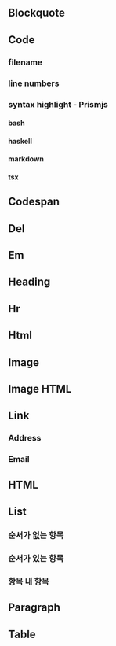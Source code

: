 
<Meta of={MarkdownStories} />

## Blockquote

<Canvas of={MarkdownStories.Blockquote} />

<Canvas of={MarkdownStories.BlockquoteAlert} />

## Code

<Canvas of={MarkdownStories.Code} />

### filename

<Canvas of={MarkdownStories.CodeFilename} />

### line numbers

<Canvas of={MarkdownStories.CodeLinenumbers} />

### syntax highlight - Prismjs

#### bash

<Canvas of={MarkdownStories.CodePrismBash} />

#### haskell

<Canvas of={MarkdownStories.CodePrismHaskell} />

#### markdown

<Canvas of={MarkdownStories.CodePrismMarkdown} />

#### tsx

<Canvas of={MarkdownStories.CodePrismTsx} />

## Codespan

<Canvas of={MarkdownStories.Codespan} />

## Del

<Canvas of={MarkdownStories.Del} />

## Em

<Canvas of={MarkdownStories.Em} />

## Heading

<Canvas of={MarkdownStories.Heading} />

## Hr

<Canvas of={MarkdownStories.Hr} />

## Html

<Canvas of={MarkdownStories.Html} />

## Image

<Canvas of={MarkdownStories.Image} />

## Image HTML

<Canvas of={MarkdownStories.ImageHTML} />

## Link

<Canvas of={MarkdownStories.Link} />

### Address

<Canvas of={MarkdownStories.LinkAddress} />

### Email

<Canvas of={MarkdownStories.LinkEmail} />

## HTML

<Canvas of={MarkdownStories.ImageHTML} />

## List

### 순서가 없는 항목 
<Canvas of={MarkdownStories.ListUnordered} />

### 순서가 있는 항목
<Canvas of={MarkdownStories.ListOrdered} />

### 항목 내 항목
<Canvas of={MarkdownStories.ListNested} />

## Paragraph

<Canvas of={MarkdownStories.Paragraph} />

## Table

<Canvas of={MarkdownStories.Table} />
